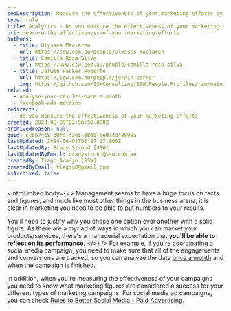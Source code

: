 ```yaml
---
seoDescription: Measure the effectiveness of your marketing efforts by tracking key metrics and analyzing campaign performance to optimize future strategies.
type: rule
title: Analytics - Do you measure the effectiveness of your marketing efforts?
uri: measure-the-effectiveness-of-your-marketing-efforts
authors:
  - title: Ulysses Maclaren
    url: https://ssw.com.au/people/ulysses-maclaren
  - title: Camilla Rosa Silva
    url: https://www.ssw.com.au/people/camilla-rosa-silva
  - title: Jerwin Parker Roberto
    url: https://ssw.com.au/people/jerwin-parker
    img: https://github.com/SSWConsulting/SSW.People.Profiles/raw/main/Jerwin-Parker/Images/Jerwin-Parker-Profile.jpg
related:
  - analyse-your-results-once-a-month
  - facebook-ads-metrics
redirects:
  - do-you-measure-the-effectiveness-of-your-marketing-efforts
created: 2023-08-09T03:56:50.000Z
archivedreason: null
guid: ccbb7418-b0fa-4365-90d5-ae9a4d48999a
lastUpdated: 2024-06-08T03:27:17.000Z
lastUpdatedBy: Brady Stroud [SSW]
lastUpdatedByEmail: bradystroud@ssw.com.au
createdBy: Tiago Araújo [SSW]
createdByEmail: tiagov8@gmail.com
isArchived: false
---
```


<introEmbed
  body={<>
Management seems to have a huge focus on facts and figures, and much like most other things in the business arena, it is clear in marketing you need to be able to put numbers to your results.

You'll need to justify why you chose one option over another with a solid figure. As there are a myriad of ways in which you can market your products/services, there's a managerial expectation that **you'll be able to reflect on its performance**.
  </>}
/>
For example, if you're coordinating a social media campaign, you need to make sure that all of the engagements and conversions are tracked, so you can analyze the data [once a month](/analyse-your-results-once-a-month) and when the campaign is finished.

In addition, when you're measuring the effectiveness of your campaigns you need to know what marketing figures are considered a success for your different types of marketing campaigns. For social media ad campaigns, you can check [Rules to Better Social Media - Paid Advertising](/rules-to-better-social-media-paid-advertising).
